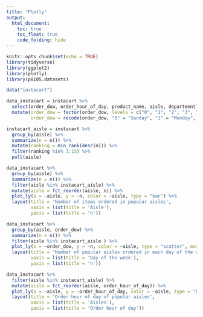 ```yaml
---
title: "Plotly"
output: 
  html_document:
    toc: true
    toc_float: true
    code_folding: hide
---
```


```r
knitr::opts_chunk$set(echo = TRUE)
library(tidyverse)
library(ggplot2)
library(plotly)
library(p8105.datasets)
```

```r
data("instacart")
```

```r
data_instacart = instacart %>% 
  select(order_dow, order_hour_of_day, product_name, aisle, department) %>% 
  mutate(order_dow = factor(order_dow, levels = c("0", "1", "2", "3", "4", "5", "6")),
         order_dow = recode(order_dow, "0" = "Sunday", "1" = "Monday", "2" = "Tuesday", "3" = "Wednesday", "4" = "Thursday", "5" = "Friday", "6" = "Saturay")) 
```


```r
instacart_aisle = instacart %>% 
  group_by(aisle) %>% 
  summarize(n = n()) %>%
  mutate(ranking = min_rank(desc(n))) %>% 
  filter(ranking %in% 1:15) %>% 
  pull(aisle)
```


```r
data_instacart %>% 
  group_by(aisle) %>% 
  summarize(n = n()) %>% 
  filter(aisle %in% instacart_aisle) %>%
  mutate(aisle = fct_reorder(aisle, n)) %>% 
  plot_ly(x = ~aisle, y = ~n, color = ~aisle, type = "bar") %>% 
  layout(title = 'Number of items ordered in popular aisles',
         xaxis = list(title = 'Aisle'),
         yaxis = list(title = 'n'))
```

```r
data_instacart %>% 
  group_by(aisle, order_dow) %>% 
  summarize(n = n()) %>% 
  filter(aisle %in% instacart_aisle ) %>% 
  plot_ly(x = ~order_dow, y = ~n, color = ~aisle, type = "scatter", mode = "lines") %>% 
  layout(title = 'Number of popular aisles ordered in each day of the week',
         xaxis = list(title = 'Day of the week'),
         yaxis = list(title = 'n'))
```

```r
data_instacart %>%
  filter(aisle %in% instacart_aisle) %>% 
  mutate(aisle = fct_reorder(aisle, order_hour_of_day)) %>% 
  plot_ly(x = ~aisle, y = ~order_hour_of_day, color = ~aisle, type = "box") %>% 
  layout(title = 'Order hour of day of popular aisles',
         xaxis = list(title = 'Aisles'),
         yaxis = list(title = 'Order hour of day'))
```


